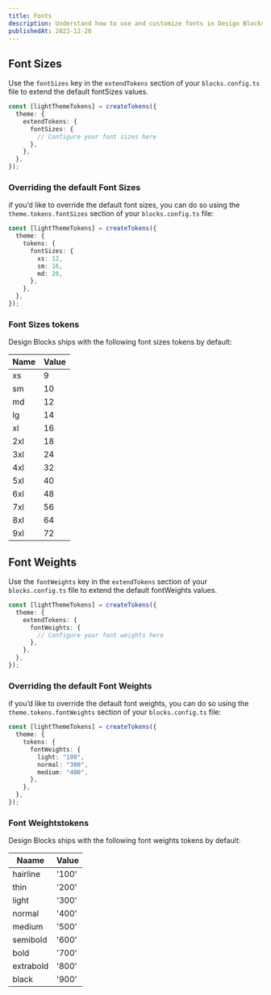 ```yaml
---
title: Fonts
description: Understand how to use and customize fonts in Design Blocks to improve readability and aesthetics in your project.
publishedAt: 2023-12-20
---
```


## Font Sizes

Use the `fontSizes` key in the `extendTokens` section of your `blocks.config.ts` file to extend the default fontSizes values.

```ts
const [lightThemeTokens] = createTokens({
  theme: {
    extendTokens: {
      fontSizes: {
        // Configure your font sizes here
      },
    },
  },
});
```

### Overriding the default Font Sizes

if you’d like to override the default font sizes, you can do so using the `theme.tokens.fontSizes` section of your `blocks.config.ts` file:

```ts
const [lightThemeTokens] = createTokens({
  theme: {
    tokens: {
      fontSizes: {
        xs: 12,
        sm: 16,
        md: 20,
      },
    },
  },
});
```

### Font Sizes tokens

Design Blocks ships with the following font sizes tokens by default:

| Name | Value |
| ---- | ----- |
| xs   | 9     |
| sm   | 10    |
| md   | 12    |
| lg   | 14    |
| xl   | 16    |
| 2xl  | 18    |
| 3xl  | 24    |
| 4xl  | 32    |
| 5xl  | 40    |
| 6xl  | 48    |
| 7xl  | 56    |
| 8xl  | 64    |
| 9xl  | 72    |

## Font Weights

Use the `fontWeights` key in the `extendTokens` section of your `blocks.config.ts` file to extend the default fontWeights values.

```ts
const [lightThemeTokens] = createTokens({
  theme: {
    extendTokens: {
      fontWeights: {
        // Configure your font weights here
      },
    },
  },
});
```

### Overriding the default Font Weights

if you’d like to override the default font weights, you can do so using the `theme.tokens.fontWeights` section of your `blocks.config.ts` file:

```ts
const [lightThemeTokens] = createTokens({
  theme: {
    tokens: {
      fontWeights: {
        light: "100",
        normal: "300",
        medium: "400",
      },
    },
  },
});
```

### Font Weightstokens

Design Blocks ships with the following font weights tokens by default:

| Naame     | Value |
| --------- | ----- |
| hairline  | '100' |
| thin      | '200' |
| light     | '300' |
| normal    | '400' |
| medium    | '500' |
| semibold  | '600' |
| bold      | '700' |
| extrabold | '800' |
| black     | '900' |
